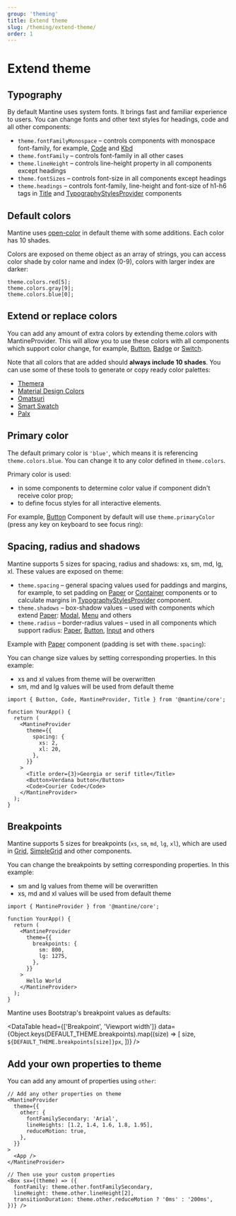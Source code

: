```yaml
---
group: 'theming'
title: Extend theme
slug: /theming/extend-theme/
order: 1
---
```



# Extend theme

## Typography

By default Mantine uses system fonts. It brings fast and familiar experience to users.
You can change fonts and other text styles for headings, code and all other components:

- `theme.fontFamilyMonospace` – controls components with monospace font-family, for example, [Code](/core/code/) and [Kbd](/core/kbd/)
- `theme.fontFamily` – controls font-family in all other cases
- `theme.lineHeight` – controls line-height property in all components except headings
- `theme.fontSizes` – controls font-size in all components except headings
- `theme.headings` – controls font-family, line-height and font-size of h1-h6 tags in [Title](/core/title/) and [TypographyStylesProvider](/core/typography-styles-provider/) components

<Demo data={ThemeDemos.themeFontsExtend} />

## Default colors

Mantine uses [open-color](https://yeun.github.io/open-color/) in default theme with some additions.
Each color has 10 shades.

Colors are exposed on theme object as an array of strings,
you can access color shade by color name and index (0-9), colors with larger index are darker:

```tsx
theme.colors.red[5];
theme.colors.gray[9];
theme.colors.blue[0];
```

<ThemeColors />

## Extend or replace colors

You can add any amount of extra colors by extending theme.colors with MantineProvider.
This will allow you to use these colors with all components which support color change,
for example, [Button](/core/button/), [Badge](/core/badge/) or [Switch](/core/switch/).

Note that all colors that are added should **always include 10 shades**.
You can use some of these tools to generate or copy ready color palettes:

- [Themera](https://themera.vercel.app/)
- [Material Design Colors](https://www.materialui.co/colors)
- [Omatsuri](https://omatsuri.app/color-shades-generator)
- [Smart Swatch](https://smart-swatch.netlify.app/)
- [Palx](https://palx.jxnblk.com/)

<Demo data={ThemeDemos.themeColorsExtend} />

## Primary color

The default primary color is `'blue'`, which means it is referencing `theme.colors.blue`. You can change it to any color defined in `theme.colors`.

Primary color is used:

- in some components to determine color value if component didn't receive color prop;
- to define focus styles for all interactive elements.

For example, [Button](/core/button/) Component
by default will use `theme.primaryColor` (press any key on keyboard to see focus ring):

<Demo data={ThemeDemos.primaryColor} />

## Spacing, radius and shadows

Mantine supports 5 sizes for spacing, radius and shadows: xs, sm, md, lg, xl.
These values are exposed on theme:

- `theme.spacing` – general spacing values used for paddings and margins, for example, to set padding on [Paper](/core/paper/) or [Container](/core/container/) components or to calculate margins in [TypographyStylesProvider](/core/typography-styles-provider/) component.
- `theme.shadows` – box-shadow values – used with components which extend [Paper](/core/paper/): [Modal](/core/modal/), [Menu](/core/menu/) and others
- `theme.radius` – border-radius values – used in all components which support radius: [Paper](/core/paper/), [Button](/core/button/), [Input](/core/input/) and others

Example with [Paper](/core/paper/) component (padding is set with `theme.spacing`):

<Demo data={PaperDemos.configurator} />

You can change size values by setting corresponding properties.
In this example:

- xs and xl values from theme will be overwritten
- sm, md and lg values will be used from default theme

```tsx
import { Button, Code, MantineProvider, Title } from '@mantine/core';

function YourApp() {
  return (
    <MantineProvider
      theme={{
        spacing: {
          xs: 2,
          xl: 20,
        },
      }}
    >
      <Title order={3}>Georgia or serif title</Title>
      <Button>Verdana button</Button>
      <Code>Courier Code</Code>
    </MantineProvider>
  );
}
```

## Breakpoints

Mantine supports 5 sizes for breakpoints (`xs`, `sm`, `md`, `lg`, `xl`), which are used in [Grid](/core/grid/), [SimpleGrid](/core/simple-grid/) and other components.

You can change the breakpoints by setting corresponding properties.
In this example:

- sm and lg values from theme will be overwritten
- xs, md and xl values will be used from default theme

```tsx
import { MantineProvider } from '@mantine/core';

function YourApp() {
  return (
    <MantineProvider
      theme={{
        breakpoints: {
          sm: 800,
          lg: 1275,
        },
      }}
    >
      Hello World
    </MantineProvider>
  );
}
```

Mantine uses Bootstrap's breakpoint values as defaults:

<DataTable
  head={['Breakpoint', 'Viewport width']}
  data={Object.keys(DEFAULT_THEME.breakpoints).map((size) => [
    size,
    `${DEFAULT_THEME.breakpoints[size]}px`,
  ])}
/>

## Add your own properties to theme

You can add any amount of properties using `other`:

```tsx
// Add any other properties on theme
<MantineProvider
  theme={{
    other: {
      fontFamilySecondary: 'Arial',
      lineHeights: [1.2, 1.4, 1.6, 1.8, 1.95],
      reduceMotion: true,
    },
  }}
>
  <App />
</MantineProvider>

// Then use your custom properties
<Box sx={(theme) => ({
  fontFamily: theme.other.fontFamilySecondary,
  lineHeight: theme.other.lineHeight[2],
  transitionDuration: theme.other.reduceMotion ? '0ms' : '200ms',
})} />
```
